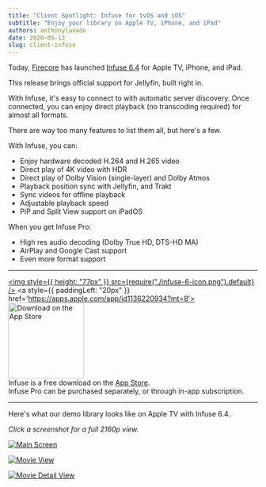 ```yaml
---
title: "Client Spotlight: Infuse for tvOS and iOS"
subtitle: "Enjoy your library on Apple TV, iPhone, and iPad"
authors: anthonylavado
date: 2020-05-12
slug: client-infuse
---
```


Today, [Firecore](https://firecore.com) has launched [Infuse 6.4](https://firecore.com/infuse) for Apple TV, iPhone, and iPad.

This release brings official support for Jellyfin, built right in.

<!--truncate-->

With Infuse, it's easy to connect to with automatic server discovery. Once connected, you can enjoy direct playback (no transcoding required) for almost all formats.

There are way too many features to list them all, but here's a few.

With Infuse, you can:

- Enjoy hardware decoded H.264 and H.265 video
- Direct play of 4K video with HDR
- Direct play of Dolby Vision (single-layer) and Dolby Atmos
- Playback position sync with Jellyfin, and Trakt
- Sync videos for offline playback
- Adjustable playback speed
- PiP and Split View support on iPadOS

When you get Infuse Pro:

- High res audio decoding (Dolby True HD, DTS-HD MA)
- AirPlay and Google Cast support
- Even more format support

---

<a href='https://apps.apple.com/app/id1136220934?mt=8'><img style={{ height: "77px" }} src={require("./infuse-6-icon.png").default} /></a>
<a style={{ paddingLeft: "20px" }} href='https://apps.apple.com/app/id1136220934?mt=8'><img width="153" alt='Download on the App Store' src='/images/store-icons/app-store.svg' /></a>
<br/>Infuse is a free download on the <a href="https://apps.apple.com/app/id1136220934?mt=8">App Store</a>.
<br/>Infuse Pro can be purchased separately, or through in-app subscription.

---

Here's what our demo library looks like on Apple TV with Infuse 6.4.

_Click a screenshot for a full 2160p view._

[![Main Screen](./infuse-screenshot-1-thumb.png)](./infuse-screenshot-1.png)

[![Movie View](./infuse-screenshot-2-thumb.png)](./infuse-screenshot-2.png)

[![Movie Detail View](./infuse-screenshot-3-thumb.png)](./infuse-screenshot-3.png)
